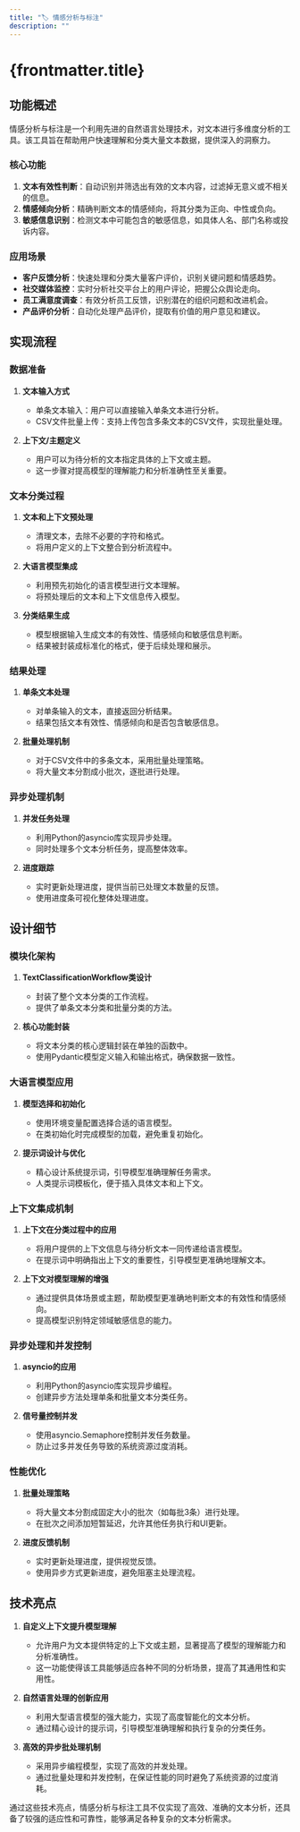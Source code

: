 ```yaml
---
title: "🏷️ 情感分析与标注"
description: ""
---
```


# {frontmatter.title}

## 功能概述

情感分析与标注是一个利用先进的自然语言处理技术，对文本进行多维度分析的工具。该工具旨在帮助用户快速理解和分类大量文本数据，提供深入的洞察力。

### 核心功能

1. **文本有效性判断**：自动识别并筛选出有效的文本内容，过滤掉无意义或不相关的信息。
2. **情感倾向分析**：精确判断文本的情感倾向，将其分类为正向、中性或负向。
3. **敏感信息识别**：检测文本中可能包含的敏感信息，如具体人名、部门名称或投诉内容。

### 应用场景

- **客户反馈分析**：快速处理和分类大量客户评价，识别关键问题和情感趋势。
- **社交媒体监控**：实时分析社交平台上的用户评论，把握公众舆论走向。
- **员工满意度调查**：有效分析员工反馈，识别潜在的组织问题和改进机会。
- **产品评价分析**：自动化处理产品评价，提取有价值的用户意见和建议。

## 实现流程

### 数据准备

1. **文本输入方式**
   - 单条文本输入：用户可以直接输入单条文本进行分析。
   - CSV文件批量上传：支持上传包含多条文本的CSV文件，实现批量处理。

2. **上下文/主题定义**
   - 用户可以为待分析的文本指定具体的上下文或主题。
   - 这一步骤对提高模型的理解能力和分析准确性至关重要。

### 文本分类过程

1. **文本和上下文预处理**
   - 清理文本，去除不必要的字符和格式。
   - 将用户定义的上下文整合到分析流程中。

2. **大语言模型集成**
   - 利用预先初始化的语言模型进行文本理解。
   - 将预处理后的文本和上下文信息传入模型。

3. **分类结果生成**
   - 模型根据输入生成文本的有效性、情感倾向和敏感信息判断。
   - 结果被封装成标准化的格式，便于后续处理和展示。

### 结果处理

1. **单条文本处理**
   - 对单条输入的文本，直接返回分析结果。
   - 结果包括文本有效性、情感倾向和是否包含敏感信息。

2. **批量处理机制**
   - 对于CSV文件中的多条文本，采用批量处理策略。
   - 将大量文本分割成小批次，逐批进行处理。

### 异步处理机制

1. **并发任务处理**
   - 利用Python的asyncio库实现异步处理。
   - 同时处理多个文本分析任务，提高整体效率。

2. **进度跟踪**
   - 实时更新处理进度，提供当前已处理文本数量的反馈。
   - 使用进度条可视化整体处理进度。

## 设计细节

### 模块化架构

1. **TextClassificationWorkflow类设计**
   - 封装了整个文本分类的工作流程。
   - 提供了单条文本分类和批量分类的方法。

2. **核心功能封装**
   - 将文本分类的核心逻辑封装在单独的函数中。
   - 使用Pydantic模型定义输入和输出格式，确保数据一致性。

### 大语言模型应用

1. **模型选择和初始化**
   - 使用环境变量配置选择合适的语言模型。
   - 在类初始化时完成模型的加载，避免重复初始化。

2. **提示词设计与优化**
   - 精心设计系统提示词，引导模型准确理解任务需求。
   - 人类提示词模板化，便于插入具体文本和上下文。

### 上下文集成机制

1. **上下文在分类过程中的应用**
   - 将用户提供的上下文信息与待分析文本一同传递给语言模型。
   - 在提示词中明确指出上下文的重要性，引导模型更准确地理解文本。

2. **上下文对模型理解的增强**
   - 通过提供具体场景或主题，帮助模型更准确地判断文本的有效性和情感倾向。
   - 提高模型识别特定领域敏感信息的能力。

### 异步处理和并发控制

1. **asyncio的应用**
   - 利用Python的asyncio库实现异步编程。
   - 创建异步方法处理单条和批量文本分类任务。

2. **信号量控制并发**
   - 使用asyncio.Semaphore控制并发任务数量。
   - 防止过多并发任务导致的系统资源过度消耗。

### 性能优化

1. **批量处理策略**
   - 将大量文本分割成固定大小的批次（如每批3条）进行处理。
   - 在批次之间添加短暂延迟，允许其他任务执行和UI更新。

2. **进度反馈机制**
   - 实时更新处理进度，提供视觉反馈。
   - 使用异步方式更新进度，避免阻塞主处理流程。

## 技术亮点

1. **自定义上下文提升模型理解**
   - 允许用户为文本提供特定的上下文或主题，显著提高了模型的理解能力和分析准确性。
   - 这一功能使得该工具能够适应各种不同的分析场景，提高了其通用性和实用性。

2. **自然语言处理的创新应用**
   - 利用大型语言模型的强大能力，实现了高度智能化的文本分析。
   - 通过精心设计的提示词，引导模型准确理解和执行复杂的分类任务。

3. **高效的异步批处理机制**
   - 采用异步编程模型，实现了高效的并发处理。
   - 通过批量处理和并发控制，在保证性能的同时避免了系统资源的过度消耗。

通过这些技术亮点，情感分析与标注工具不仅实现了高效、准确的文本分析，还具备了较强的适应性和可靠性，能够满足各种复杂的文本分析需求。
